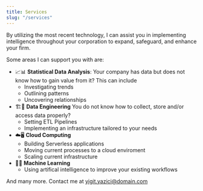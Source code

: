 ```yaml
---
title: Services
slug: "/services"
---
```


By utilizing the most recent technology, I can assist you in implementing intelligence throughout your corporation to expand, safeguard, and enhance your firm. 

Some areas I can support you with are:

- 📈📊 **Statistical Data Analysis**: Your company has data but does not know how to gain value from it? This can include
  - Investigating trends
  - Outlining patterns
  - Uncovering relationships
- 🏗️👷 **Data Engineering** You do not know how to collect, store and/or access data properly?
  - Setting ETL Pipelines
  - Implementing an infrastructure tailored to your needs
- ☁️🖥️ **Cloud Computing**
  - Building Serverless applications
  - Moving current processes to a cloud enviroment
  - Scaling current infrastructure
- 🤖🧠 **Machine Learning** 
  - Using artifical intelligence to improve your existing workflows


And many more. Contact me at yigit.yazici@domain.com
